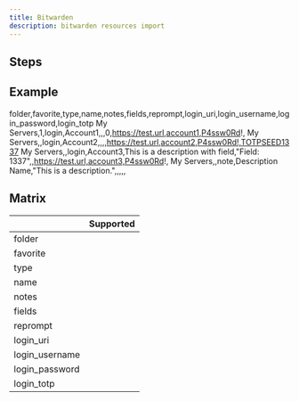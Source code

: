 ```yaml
---
title: Bitwarden
description: bitwarden resources import
---
```



## Steps

<ImportSteps />

## Example

<CodeBlock>

folder,favorite,type,name,notes,fields,reprompt,login_uri,login_username,login_password,login_totp
My Servers,1,login,Account1,,,0,https://test.url,account1,P4ssw0Rd!,
My Servers,,login,Account2,,,,https://test.url,account2,P4ssw0Rd!,TOTPSEED1337
My Servers,,login,Account3,This is a description with field,"Field: 1337",,https://test.url,account3,P4ssw0Rd!,
My Servers,,note,Description Name,"This is a description.",,,,,

</CodeBlock>

## Matrix

|   |  Supported |
|---|---|
| folder | <CheckMarkSuccess/>  |
| favorite  | <CheckMarkNone/> |
| type  | <CheckMarkNone/>  |
| name | <CheckMarkSuccess/> |
| notes | <CheckMarkSuccess/> |
| fields | <CheckMarkNone/> |
| reprompt | <CheckMarkNone/> |
| login_uri | <CheckMarkNone/>  |
| login_username | <CheckMarkNone/>  |
| login_password | <CheckMarkNone/>  |
| login_totp | <CheckMarkNone/>  |
